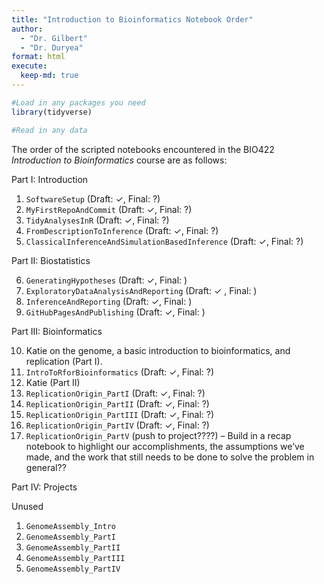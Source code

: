 ```yaml
---
title: "Introduction to Bioinformatics Notebook Order"
author: 
  - "Dr. Gilbert" 
  - "Dr. Duryea"
format: html
execute:
  keep-md: true
---
```


```r
#Load in any packages you need
library(tidyverse)

#Read in any data

```

The order of the scripted notebooks encountered in the BIO422 *Introduction to Bioinformatics* course are as follows:

Part I: Introduction

1. `SoftwareSetup` (Draft: $\checkmark$, Final: ?)
2. `MyFirstRepoAndCommit` (Draft: $\checkmark$, Final: ?)
3. `TidyAnalysesInR` (Draft: $\checkmark$, Final: ?)
4. `FromDescriptionToInference` (Draft: $\checkmark$, Final: ?)
5. `ClassicalInferenceAndSimulationBasedInference` (Draft: $\checkmark$, Final: ?)

Part II: Biostatistics

6. `GeneratingHypotheses` (Draft: $\checkmark$, Final: )
7. `ExploratoryDataAnalysisAndReporting` (Draft: $\checkmark$ , Final: )
8. `InferenceAndReporting` (Draft: $\checkmark$, Final: )
9. `GitHubPagesAndPublishing` (Draft: $\checkmark$, Final: )

Part III: Bioinformatics

10. Katie on the genome, a basic introduction to bioinformatics, and replication (Part I).
11. `IntroToRforBioinformatics` (Draft: $\checkmark$, Final: ?)
12. Katie (Part II)
13. `ReplicationOrigin_PartI` (Draft: $\checkmark$, Final: ?)
14. `ReplicationOrigin_PartII` (Draft: $\checkmark$, Final: ?)
15. `ReplicationOrigin_PartIII` (Draft: $\checkmark$, Final: ?)
16. `ReplicationOrigin_PartIV` (Draft: $\checkmark$, Final: ?)
17. `ReplicationOrigin_PartV` (push to project????) -- Build in a recap notebook to highlight our accomplishments, the assumptions we've made, and the work that still needs to be done to solve the problem in general??

Part IV: Projects

Unused

1. `GenomeAssembly_Intro`
2. `GenomeAssembly_PartI`
3. `GenomeAssembly_PartII`
4. `GenomeAssembly_PartIII`
5. `GenomeAssembly_PartIV`
